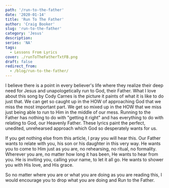 ```yaml
---
path: '/run-to-the-father'
date: '2020-01-14'
title: 'Run To The Father'
author: 'Craig Booker'
slug: 'run-to-the-father'
category: 'Jesus'
description:
series: 'NA'
tags:
  - Lessons From Lyrics
cover: ./runToTheFatherTxtFB.png
draft: false
redirect_from:
  - /blog/run-to-the-father/
---
```


I believe there is a point in every believer's life where they realize their deep need for Jesus and unapologetically run to God, their Father. What I love about this song by Cody Carnes is the picture it paints of what it is like to do just that. We can get so caught up in the HOW of approaching God that we miss the most important part. We get so mixed up in the HOW that we miss just being able to run to Him in the middle of our mess. Running to the Father has nothing to do with "getting it right" and has everything to do with relating to God, our Heavenly Father. These lyrics paint the perfect, unedited, unrehearsed approach which God so desperately wants for us.

If you get nothing else from this article, I pray you will hear this. Our Father wants to relate with you, his son or his daughter in this very way. He wants you to come to Him just as you are, no rehearsing, no ritual, no formality. Wherever you are, no matter how long it has been, He wants to hear from you. He is inviting you, calling your name, to let it all go. He wants to shower you with His love, and His grace.

So no matter where you are or what you are doing as you are reading this, I would encourage you to drop what you are doing and Run to the Father.
